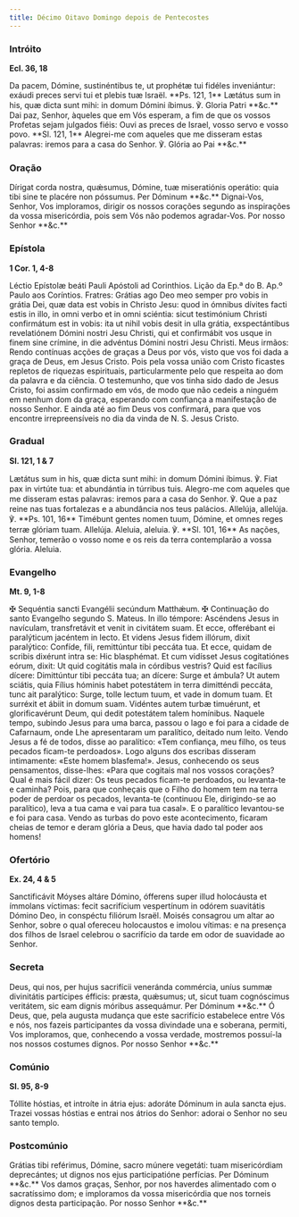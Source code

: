 ```yaml
---
title: Décimo Oitavo Domingo depois de Pentecostes
---
```


### Intróito

**Ecl. 36, 18**

<div class="side-by-side not-content">
  <span>
    Da pacem, Dómine, sustinéntibus te, ut prophétæ tui fidéles inveniántur:
    exáudi preces servi tui et plebis tuæ Israël. **Ps. 121, 1** Lætátus sum in
    his, quæ dicta sunt mihi: in domum Dómini íbimus. ℣. Gloria Patri **&c.**
  </span>
  <span>
    Dai paz, Senhor, àqueles que em Vós esperam, a fim de que os vossos Profetas
    sejam julgados fiéis: Ouvi as preces de Israel, vosso servo e vosso povo.
    **Sl. 121, 1** Alegrei-me com aqueles que me disseram estas palavras: iremos
    para a casa do Senhor. ℣. Glória ao Pai **&c.**
  </span>
</div>

### Oração

<div class="side-by-side not-content">
  <span>
    Dírigat corda nostra, quǽsumus, Dómine, tuæ miseratiónis operátio: quia tibi
    sine te placére non póssumus. Per Dóminum **&c.**
  </span>
  <span>
    Dignai-Vos, Senhor, Vos imploramos, dirigir os nossos corações segundo as
    inspirações da vossa misericórdia, pois sem Vós não podemos agradar-Vos. Por
    nosso Senhor **&c.**
  </span>
</div>

### Epístola

**1 Cor. 1, 4-8**

<div class="side-by-side not-content">
  <span>
    Léctio Epístolæ beáti Pauli Apóstoli ad Corinthios.
  </span>
  <span>
    Lição da Ep.ª do B. Ap.º Paulo aos Coríntios.
  </span>
  <span>
    Fratres: Grátias ago Deo meo semper pro vobis in grátia Dei, quæ data est
    vobis in Christo Jesu: quod in ómnibus dívites facti estis in illo, in omni
    verbo et in omni sciéntia: sicut testimónium Christi confirmátum est in
    vobis: ita ut nihil vobis desit in ulla grátia, exspectántibus revelatiónem
    Dómini nostri Jesu Christi, qui et confirmábit vos usque in finem sine
    crímine, in die advéntus Dómini nostri Jesu Christi.
  </span>
  <span>
    Meus irmãos: Rendo contínuas acções de graças a Deus por vós, visto que vos
    foi dada a graça de Deus, em Jesus Cristo. Pois pela vossa união com Cristo
    ficastes repletos de riquezas espirituais, particularmente pelo que respeita
    ao dom da palavra e da ciência. O testemunho, que vos tinha sido dado de
    Jesus Cristo, foi assim confirmado em vós, de modo que não cedeis a ninguém
    em nenhum dom da graça, esperando com confiança a manifestação de nosso
    Senhor. E ainda até ao fim Deus vos confirmará, para que vos encontre
    irrepreensíveis no dia da vinda de N. S. Jesus Cristo.
  </span>
</div>

### Gradual

**Sl. 121, 1 & 7**

<div class="side-by-side not-content">
  <span>
    Lætátus sum in his, quæ dicta sunt mihi: in domum Dómini íbimus. ℣. Fiat pax
    in virtúte tua: et abundántia in túrribus tuis.
  </span>
  <span>
    Alegro-me com aqueles que me disseram estas palavras: iremos para a casa do
    Senhor. ℣. Que a paz reine nas tuas fortalezas e a abundância nos teus
    palácios.
  </span>
  <span>
    Allelúja, allelúja. ℣. **Ps. 101, 16** Timébunt gentes nomen tuum, Dómine,
    et omnes reges terræ glóriam tuam. Allelúja.
  </span>
  <span>
    Aleluia, aleluia. ℣. **Sl. 101, 16** As nações, Senhor, temerão o vosso nome
    e os reis da terra contemplarão a vossa glória. Aleluia.
  </span>
</div>

### Evangelho

**Mt. 9, 1-8**

<div class="side-by-side not-content">
  <span>
    <span class="text-red-500">✠</span> Sequéntia sancti Evangélii secúndum
    Matthǽum.
  </span>
  <span>
    <span class="text-red-500">✠</span> Continuação do santo Evangelho segundo
    S. Mateus.
  </span>
  <span>
    In illo témpore: Ascéndens Jesus in navículam, transfretávit et venit in
    civitátem suam. Et ecce, offerébant ei paralýticum jacéntem in lecto. Et
    videns Jesus fidem illórum, dixit paralýtico: Confíde, fili, remittúntur
    tibi peccáta tua. Et ecce, quidam de scribis dixérunt intra se: Hic
    blasphémat. Et cum vidísset Jesus cogitatiónes eórum, dixit: Ut quid
    cogitátis mala in córdibus vestris? Quid est facílius dícere: Dimittúntur
    tibi peccáta tua; an dícere: Surge et ámbula? Ut autem sciátis, quia Fílius
    hóminis habet potestátem in terra dimitténdi peccáta, tunc ait paralýtico:
    Surge, tolle lectum tuum, et vade in domum tuam. Et surréxit et ábiit in
    domum suam. Vidéntes autem turbæ timuérunt, et glorificavérunt Deum, qui
    dedit potestátem talem homínibus.
  </span>
  <span>
    Naquele tempo, subindo Jesus para uma barca, passou o lago e foi para a
    cidade de Cafarnaum, onde Lhe apresentaram um paralítico, deitado num leito.
    Vendo Jesus a fé de todos, disse ao paralítico: «Tem confiança, meu filho,
    os teus pecados ficam-te perdoados». Logo alguns dos escribas disseram
    intimamente: «Este homem blasfema!». Jesus, conhecendo os seus pensamentos,
    disse-lhes: «Para que cogitais mal nos vossos corações? Qual é mais fácil
    dizer: Os teus pecados ficam-te perdoados, ou levanta-te e caminha? Pois,
    para que conheçais que o Filho do homem tem na terra poder de perdoar os
    pecados, levanta-te (continuou Ele, dirigindo-se ao paralítico), leva a tua
    cama e vai para tua casal». E o paralítico levantou-se e foi para casa.
    Vendo as turbas do povo este acontecimento, ficaram cheias de temor e deram
    glória a Deus, que havia dado tal poder aos homens!
  </span>
</div>

### Ofertório

**Ex. 24, 4 & 5**

<div class="side-by-side not-content">
  <span>
    Sanctificávit Móyses altáre Dómino, ófferens super illud holocáusta et
    ímmolans víctimas: fecit sacrifícium vespertínum in odórem suavitátis Dómino
    Deo, in conspéctu filiórum Israël.
  </span>
  <span>
    Moisés consagrou um altar ao Senhor, sobre o qual ofereceu holocaustos e
    imolou vítimas: e na presença dos filhos de Israel celebrou o sacrifício da
    tarde em odor de suavidade ao Senhor.
  </span>
</div>

### Secreta

<div class="side-by-side not-content">
  <span>
    Deus, qui nos, per hujus sacrifícii veneránda commércia, uníus summæ
    divinitátis partícipes éfficis: præsta, quǽsumus; ut, sicut tuam cognóscimus
    veritátem, sic eam dignis móribus assequámur. Per Dóminum **&c.**
  </span>
  <span>
    Ó Deus, que, pela augusta mudança que este sacrifício estabelece entre Vós e
    nós, nos fazeis participantes da vossa divindade una e soberana, permiti,
    Vos imploramos, que, conhecendo a vossa verdade, mostremos possuí-la nos
    nossos costumes dignos. Por nosso Senhor **&c.**
  </span>
</div>

### Comúnio

**Sl. 95, 8-9**

<div class="side-by-side not-content">
  <span>
    Tóllite hóstias, et introíte in átria ejus: adoráte Dóminum in aula sancta
    ejus.
  </span>
  <span>
    Trazei vossas hóstias e entrai nos átrios do Senhor: adorai o Senhor no seu
    santo templo.
  </span>
</div>

### Postcomúnio

<div class="side-by-side not-content">
  <span>
    Grátias tibi reférimus, Dómine, sacro múnere vegetáti: tuam misericórdiam
    deprecántes; ut dignos nos ejus participatióne perfícias. Per Dóminum
    **&c.**
  </span>
  <span>
    Vos damos graças, Senhor, por nos haverdes alimentado com o sacratíssimo
    dom; e imploramos da vossa misericórdia que nos torneis dignos desta
    participação. Por nosso Senhor **&c.**
  </span>
</div>
